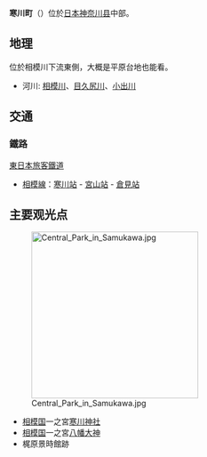 {{日本町村|
自治體名=寒川|
町村=町|
圖像=[[File:The_Samukawa_Shrine_02.jpg|240px]]|
圖像說明=[[寒川神社|寒川神社]]（[[相模國|相模國]][[一宮|一宮]]）|
町村旗=[[File:Flag_of_Samukawa,_Kanagawa.svg|100px]]|
町村章=[[File:神奈川県寒川町町章.svg|100px]]|
日文原名=寒川町|
平假名=さむかわまち|
羅馬字拼音=Samukawa-machi|
都道府縣=神奈川縣|
郡=高座郡|
支廳=|
編號=14321-9|
面積=13.42|
邊界未定=|
人口=47,500|
統計時間=2007年6月1日|
自治體=[[茅崎市|茅崎市]]、[[藤澤市|藤澤市]]、[[海老名市|海老名市]]、[[厚木市|厚木市]]、[[平塚市|平塚市]]|
樹=[[木犀|木犀]]|
花=[[水仙|水仙]]|
其他象徵物=市鳥|
其他象徵=[[大白鷺|大白鷺]]|
郵遞區號=253-0196|
所在地=高座郡寒川町宮山165番地<br><center>[[File:Samukawa_town_office.jpg|250px]]</center>|
電話號碼=467-74-1111|
外部連結=http://www.town.samukawa.kanagawa.jp/|
經度=|
緯度=|
地圖=[[File:Samukawa_in_Kanagawa_Prefecture.png|250px]]|
註記=人口：[http://www.town.samukawa.kanagawa.jp/about/johotoukei/toukei_m/jinnkoutosetai.html 寒川町官方網頁]|
}}
'''寒川町'''（{{jpn|j=寒川町|hg=さむかわまち|rm=Samukawa machi|f=y}}）位於[[日本|日本]][[神奈川县|神奈川县]]中部。

==地理==
位於相模川下流東側，大概是平原台地也能看。
*河川: [[相模川|相模川]]、[[目久尻川|目久尻川]]、[[小出川|小出川]]
== 交通 ==
=== 鐵路 ===
; [[東日本旅客鐵道|東日本旅客鐵道]]
* [[相模線|相模線]]：[[寒川站|寒川站]] - [[宮山站|宮山站]] - [[倉見站|倉見站]]

==主要观光点==
[[File:Central_Park_in_Samukawa.jpg|300px]]
*[[相模国|相模国]]一之宮[[寒川神社|寒川神社]]
*[[相模国|相模国]]一之宮[[八幡大神|八幡大神]]
*梶原景時館跡

{{Authority control}}
{{japan-geo-stub}}
{{神奈川縣}}
<!--[[category:寒川町|category:寒川町]]-->
